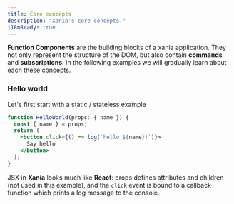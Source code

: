 ```yaml
---
title: Core concepts
description: "Xania's core concepts."
i18nReady: true
---
```


**Function Components** are the building blocks of a xania application. They not only represent the structure of the DOM, but also contain **commands** and **subscriptions**. In the following examples we will gradually learn about each these concepts.

### Hello world
Let's first start with a static / stateless example

```jsx
function HelloWorld(props: { name }) {
  const { name } = props;
  return (
    <button click={() => log(`hello ${name}!`)}>
      Say hello
    </button>
  );
}
```

<HelloWorld name="Xania" client:only="xania"  />

JSX in **Xania** looks much like **React**: props defines attributes and children (not used in this example), and the `click` event is bound to a callback function which prints a log message to the console.
